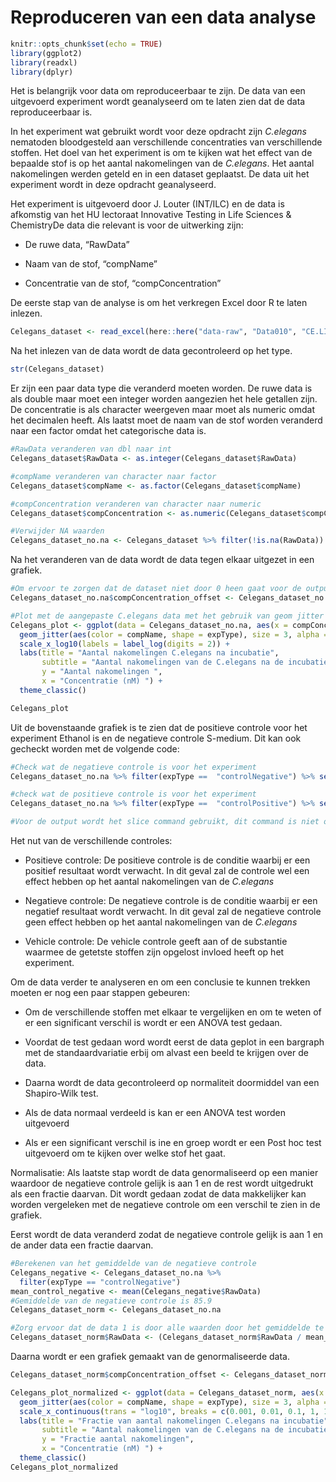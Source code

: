 # Reproduceren van een data analyse

```r
knitr::opts_chunk$set(echo = TRUE)
library(ggplot2)
library(readxl)
library(dplyr)
```

Het is belangrijk voor data om reproduceerbaar te zijn. De data van een uitgevoerd experiment wordt geanalyseerd om te laten zien dat de data reproduceerbaar is.

In het experiment wat gebruikt wordt voor deze opdracht zijn *C.elegans* nematoden bloodgesteld aan verschillende concentraties van verschillende stoffen. Het doel van het experiment is om te kijken wat het effect van de bepaalde stof is op het aantal nakomelingen van de *C.elegans*. Het aantal nakomelingen werden geteld en in een dataset geplaatst. De data uit het experiment wordt in deze opdracht geanalyseerd.

Het experiment is uitgevoerd door J. Louter (INT/ILC) en de data is afkomstig van het HU lectoraat Innovative Testing in Life Sciences & ChemistryDe data die relevant is voor de uitwerking zijn:

-   De ruwe data, "RawData"

-   Naam van de stof, "compName"

-   Concentratie van de stof, "compConcentration"

De eerste stap van de analyse is om het verkregen Excel door R te laten inlezen.

```r
Celegans_dataset <- read_excel(here::here("data-raw", "Data010", "CE.LIQ.FLOW.062_Tidydata.xlsx"), sheet = 1)
```

Na het inlezen van de data wordt de data gecontroleerd op het type.

```r
str(Celegans_dataset)
```

Er zijn een paar data type die veranderd moeten worden. De ruwe data is als double maar moet een integer worden aangezien het hele getallen zijn. De concentratie is als character weergeven maar moet als numeric omdat het decimalen heeft. Als laatst moet de naam van de stof worden veranderd naar een factor omdat het categorische data is.

```r
#RawData veranderen van dbl naar int 
Celegans_dataset$RawData <- as.integer(Celegans_dataset$RawData)

#compName veranderen van character naar factor 
Celegans_dataset$compName <- as.factor(Celegans_dataset$compName)

#compConcentration veranderen van character naar numeric 
Celegans_dataset$compConcentration <- as.numeric(Celegans_dataset$compConcentration)

#Verwijder NA waarden
Celegans_dataset_no.na <- Celegans_dataset %>% filter(!is.na(RawData))
```

Na het veranderen van de data wordt de data tegen elkaar uitgezet in een grafiek.

```r

#Om ervoor te zorgen dat de dataset niet door 0 heen gaat voor de output van de grafiek 
Celegans_dataset_no.na$compConcentration_offset <- Celegans_dataset_no.na$compConcentration + 0.001

#Plot met de aangepaste C.elegans data met het gebruik van geom jitter 
Celegans_plot <- ggplot(data = Celegans_dataset_no.na, aes(x = compConcentration_offset, y = RawData)) +
  geom_jitter(aes(color = compName, shape = expType), size = 3, alpha = 0.8, width = 0.1, height = 0) +
  scale_x_log10(labels = label_log(digits = 2)) +
  labs(title = "Aantal nakomelingen C.elegans na incubatie",
       subtitle = "Aantal nakomelingen van de C.elegans na de incubatie met verschillende stoffen",
       y = "Aantal nakomelingen ",
       x = "Concentratie (nM) ") +
  theme_classic()

Celegans_plot
```

Uit de bovenstaande grafiek is te zien dat de positieve controle voor het experiment Ethanol is en de negatieve controle S-medium. Dit kan ook gecheckt worden met de volgende code:

```r
#Check wat de negatieve controle is voor het experiment 
Celegans_dataset_no.na %>% filter(expType ==  "controlNegative") %>% select(compName) %>% slice(1)

#check wat de positieve controle is voor het experiment 
Celegans_dataset_no.na %>% filter(expType ==  "controlPositive") %>% select(compName) %>% slice(1)

#Voor de output wordt het slice command gebruikt, dit command is niet optioneel. 
```

Het nut van de verschillende controles:

-   Positieve controle: De positieve controle is de conditie waarbij er een positief resultaat wordt verwacht. In dit geval zal de controle wel een effect hebben op het aantal nakomelingen van de *C.elegans*

-   Negatieve controle: De negatieve controle is de conditie waarbij er een negatief resultaat wordt verwacht. In dit geval zal de negatieve controle geen effect hebben op het aantal nakomelingen van de *C.elegans*

-   Vehicle controle: De vehicle controle geeft aan of de substantie waarmee de getetste stoffen zijn opgelost invloed heeft op het experiment.

Om de data verder te analyseren en om een conclusie te kunnen trekken moeten er nog een paar stappen gebeuren:

-   Om de verschillende stoffen met elkaar te vergelijken en om te weten of er een significant verschil is wordt er een ANOVA test gedaan.

-   Voordat de test gedaan word wordt eerst de data geplot in een bargraph met de standaardvariatie erbij om alvast een beeld te krijgen over de data.

-   Daarna wordt de data gecontroleerd op normaliteit doormiddel van een Shapiro-Wilk test.

-   Als de data normaal verdeeld is kan er een ANOVA test worden uitgevoerd

-   Als er een significant verschil is ine en groep wordt er een Post hoc test uitgevoerd om te kijken over welke stof het gaat.

Normalisatie: Als laatste stap wordt de data genormaliseerd op een manier waardoor de negatieve controle gelijk is aan 1 en de rest wordt uitgedrukt als een fractie daarvan. Dit wordt gedaan zodat de data makkelijker kan worden vergeleken met de negatieve controle om een verschil te zien in de grafiek.

Eerst wordt de data veranderd zodat de negatieve controle gelijk is aan 1 en de ander data een fractie daarvan.

```r
#Berekenen van het gemiddelde van de negatieve controle 
Celegans_negative <- Celegans_dataset_no.na %>%
  filter(expType == "controlNegative")
mean_control_negative <- mean(Celegans_negative$RawData)
#Gemiddelde van de negatieve controle is 85.9
Celegans_dataset_norm <- Celegans_dataset_no.na

#Zorg ervoor dat de data 1 is door alle waarden door het gemiddelde te delen 
Celegans_dataset_norm$RawData <- (Celegans_dataset_norm$RawData / mean_control_negative)
```

Daarna wordt er een grafiek gemaakt van de genormaliseerde data.

```r
Celegans_dataset_norm$compConcentration_offset <- Celegans_dataset_norm$compConcentration + 0.001

Celegans_plot_normalized <- ggplot(data = Celegans_dataset_norm, aes(x = compConcentration_offset, y = RawData)) +
  geom_jitter(aes(color = compName, shape = expType), size = 3, alpha = 0.8, width = 0.1, height = 0) +
  scale_x_continuous(trans = "log10", breaks = c(0.001, 0.01, 0.1, 1, 10)) +
  labs(title = "Fractie van aantal nakomelingen C.elegans na incubatie",
       subtitle = "Aantal nakomelingen van de C.elegans na de incubatie met verschillende stoffen",
       y = "Fractie aantal nakomelingen",
       x = "Concentratie (nM) ") +
  theme_classic()
Celegans_plot_normalized
```
